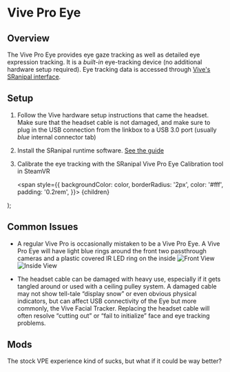 # Vive Pro Eye

## Overview
The Vive Pro Eye provides eye gaze tracking as well as detailed eye expression tracking. 
It is a *built-in* eye-tracking device (no additional hardware setup required). 
Eye tracking data is accessed through [Vive's SRanipal interface](../../tutorial-modules/sranipal).

## Setup
1. Follow the Vive hardware setup instructions that came the headset. Make sure that the headset cable is not damaged, and make sure to plug in the USB connection from the linkbox to a USB 3.0 port (usually *blue* internal connector tab)
2. Install the SRanipal runtime software. [See the guide](../../tutorial-modules/sranipal#software)
3. Calibrate the eye tracking with the SRanipal Vive Pro Eye Calibration tool in SteamVR

    <span
        style={{
            backgroundColor: color,
            borderRadius: '2px',
            color: '#fff',
            padding: '0.2rem',
        }}>
    {children}
  </span>
);

## Common Issues
- A regular Vive Pro is occasionally mistaken to be a Vive Pro Eye. 
A Vive Pro Eye will have <Highlight color="#2aa5cd">light blue rings</Highlight> around the front two passthrough cameras and a plastic covered IR LED ring on the inside
![Front View](./img/vpe_front.jpg)
![Inside View](./img/vpe_inside.jpg)

- The headset cable can be damaged with heavy use, especially if it gets tangled around or used with a ceiling pulley system.
A damaged cable may not show tell-tale “display snow” or even obvious physical indicators, but can affect USB connectivity of the Eye
but more commonly, the Vive Facial Tracker.
Replacing the headset cable will often resolve “cutting out” or “fail to initialize” face and eye tracking problems.

## Mods
The stock VPE experience kind of sucks, but what if it could be way better?
